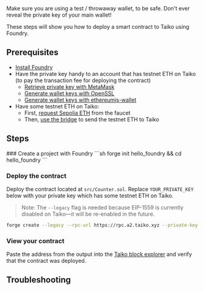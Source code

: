 
<Callout type="warning" emoji="⚠️">
  Make sure you are using a test / throwaway wallet, to be safe. Don't ever reveal the private key of your main wallet!
</Callout>

These steps will show you how to deploy a smart contract to Taiko using Foundry.

## Prerequisites

- [Install Foundry](https://book.getfoundry.sh/getting-started/installation)
- Have the private key handy to an account that has testnet ETH on Taiko (to pay the transaction fee for deploying the contract)
   - [Retrieve private key with MetaMask](https://support.metamask.io/hc/en-us/articles/360015289632-How-to-export-an-account-s-private-key#:~:text=On%20the%20account%20page%2C%20click,click%20%E2%80%9CConfirm%E2%80%9D%20to%20proceed.)
   - [Generate wallet keys with OpenSSL](https://gist.github.com/miguelmota/3793b160992b4ea0b616497b8e5aee2f)
   - [Generate wallet keys with ethereumjs-wallet](https://piyopiyo.medium.com/how-to-generate-ethereum-private-key-and-address-in-local-offline-environment-90294308593c)
- Have some testnet ETH on Taiko:
   - First, [request Sepolia ETH](/guides/request-from-faucet) from the faucet
   - Then, [use the bridge](/docs/guides/use-the-bridge) to send the testnet ETH to Taiko

## Steps

<Steps>
   ### Create a project with Foundry
   ```sh
   forge init hello_foundry && cd hello_foundry
   ```

   ### Deploy the contract
   Deploy the contract located at `src/Counter.sol`. Replace `YOUR_PRIVATE_KEY` below with your private key which has some testnet ETH on Taiko.
   > Note: The `--legacy` flag is needed because EIP-1559 is currently disabled on Taiko—it will be re-enabled in the future.
   ```sh
   forge create --legacy --rpc-url https://rpc.a2.taiko.xyz --private-key YOUR_PRIVATE_KEY src/Counter.sol:Counter
   ```

   ### View your contract
   Paste the address from the output into the [Taiko block explorer](https://explorer.a2.taiko.xyz) and verify that the contract was deployed.
</Steps>

## Troubleshooting
